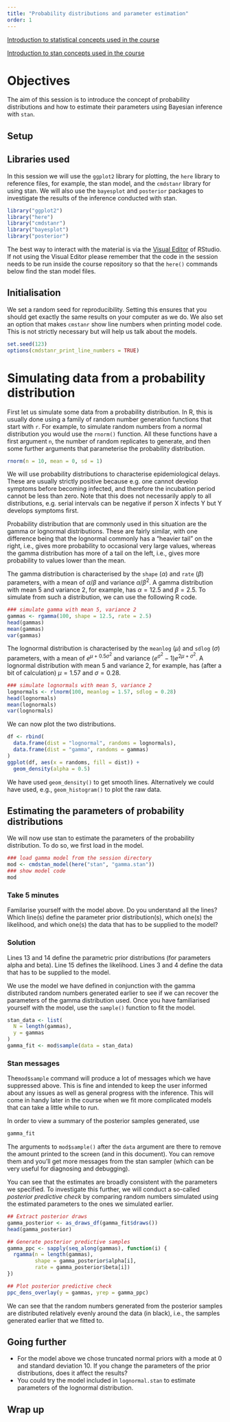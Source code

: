```yaml
---
title: "Probability distributions and parameter estimation"
order: 1
---
```


[Introduction to statistical concepts used in the course](slides/introduction-to-statistical-concepts)

[Introduction to stan concepts used in the course](slides/introduction-to-stan)

# Objectives

The aim of this session is to introduce the concept of probability distributions and how to estimate their parameters using Bayesian inference with `stan`.

::: {.callout-note collapse="true"}

# Setup

## Libraries used

In this session we will use the `ggplot2` library for plotting, the `here` library to reference files, for example, the stan model, and the `cmdstanr` library for using stan.
We will also use the `bayesplot` and `posterior` packages to investigate the results of the inference conducted with stan.

```r
library("ggplot2")
library("here")
library("cmdstanr")
library("bayesplot")
library("posterior")
```

::: {.callout-tip}
The best way to interact with the material is via the [Visual Editor](https://docs.posit.co/ide/user/ide/guide/documents/visual-editor.html) of RStudio.
If not using the Visual Editor please remember that the code in the session needs to be run inside the course repository so that the `here()` commands below find the stan model files.
:::

## Initialisation

We set a random seed for reproducibility.
Setting this ensures that you should get exactly the same results on your computer as we do.
We also set an option that makes `cmstanr` show line numbers when printing model code.
This is not strictly necessary but will help us talk about the models.

```r
set.seed(123)
options(cmdstanr_print_line_numbers = TRUE)
```

:::

# Simulating data from a probability distribution

First let us simulate some data from a probability distribution.
In R, this is usually done using a family of random number generation functions that start with `r`.
For example, to simulate random numbers from a normal distribution you would use the `rnorm()` function.
All these functions have a first argument `n`, the number of random replicates to generate, and then some further arguments that parameterise the probability distribution.

```r
rnorm(n = 10, mean = 0, sd = 1)
```

We will use probability distributions to characterise epidemiological delays.
These are usually strictly positive because e.g. one cannot develop symptoms before becoming infected, and therefore the incubation period cannot be less than zero.
Note that this does not necessarily apply to all distributions, e.g. serial intervals can be negative if person X infects Y but Y develops symptoms first.

Probability distribution that are commonly used in this situation are the gamma or lognormal distributions.
These are fairly similar, with one difference being that the lognormal commonly has a "heavier tail" on the right, i.e., gives more probability to occasional very large values, whereas the gamma distribution has more of a tail on the left, i.e., gives more probability to values lower than the mean.

The gamma distribution is characterised by the `shape` ($\alpha$) and `rate` ($\beta$) parameters, with a mean of $\alpha/\beta$ and variance $\alpha/\beta^2$.
A gamma distribution with mean 5 and variance 2, for example, has $\alpha = 12.5$ and $\beta = 2.5$.
To simulate from such a distribution, we can use the following R code.

```r
### simulate gamma with mean 5, variance 2
gammas <- rgamma(100, shape = 12.5, rate = 2.5)
head(gammas)
mean(gammas)
var(gammas)
```

The lognormal distribution is characterised by the `meanlog` ($\mu$) and `sdlog` ($\sigma$) parameters, with a mean of $e^{\mu + 0.5\sigma^2}$ and variance $(e^{\sigma^2} - 1) e^{2\mu + \sigma^2}$.
A lognormal distribution with mean 5 and variance 2, for example, has (after a bit of calculation) $\mu = 1.57$ and $\sigma = 0.28$.

```r
### simulate lognormals with mean 5, variance 2
lognormals <- rlnorm(100, meanlog = 1.57, sdlog = 0.28)
head(lognormals)
mean(lognormals)
var(lognormals)
```

We can now plot the two distributions.

```r
df <- rbind(
  data.frame(dist = "lognormal", randoms = lognormals),
  data.frame(dist = "gamma", randoms = gammas)
)
ggplot(df, aes(x = randoms, fill = dist)) +
  geom_density(alpha = 0.5)
```

We have used `geom_density()` to get smooth lines.
Alternatively we could have used, e.g., `geom_histogram()` to plot the raw data.

## Estimating the parameters of probability distributions

We will now use stan to estimate the parameters of the probability distribution.
To do so, we first load in the model.

```r
### load gamma model from the session directory
mod <- cmdstan_model(here("stan", "gamma.stan"))
### show model code
mod
```

::: {.callout-tip}
### Take 5 minutes
Familarise yourself with the model above.
Do you understand all the lines?
Which line(s) define the parameter prior distribution(s), which one(s) the likelihood, and which one(s) the data that has to be supplied to the model?
:::

::: {.callout-note collapse="true"}
### Solution
Lines 13 and 14 define the parametric prior distributions (for parameters alpha and beta).
Line 15 defines the likelihood.
Lines 3 and 4 define the data that has to be supplied to the model.
:::

We use the model we have defined in conjunction with the gamma distributed random numbers generated earlier to see if we can recover the parameters of the gamma distribution used.
Once you have familiarised yourself with the model, use the `sample()` function to fit the model.

```r
stan_data <- list(
  N = length(gammas),
  y = gammas
)
gamma_fit <- mod$sample(data = stan_data)
```

::: {.callout-note}
### Stan messages
The`mod$sample` command will produce a lot of messages which we have suppressed above.
This is fine and intended to keep the user informed about any issues as well as general progress with the inference.
This will come in handy later in the course when we fit more complicated models that can take a little while to run.
:::

In order to view a summary of the posterior samples generated, use

```r
gamma_fit
```

::: {.callout-caution}
The arguments to `mod$sample()` after the `data` argument are there to remove the amount printed to the screen (and in this document).
You can remove them and you'll get more messages from the stan sampler (which can be very useful for diagnosing and debugging).
:::

You can see that the estimates are broadly consistent with the parameters we specified.
To investigate this further, we will conduct a so-called *posterior predictive check* by comparing random numbers simulated using the estimated parameters to the ones we simulated earlier.

```r
## Extract posterior draws
gamma_posterior <- as_draws_df(gamma_fit$draws())
head(gamma_posterior)

## Generate posterior predictive samples
gamma_ppc <- sapply(seq_along(gammas), function(i) {
  rgamma(n = length(gammas),
         shape = gamma_posterior$alpha[i],
         rate = gamma_posterior$beta[i])
})

## Plot posterior predictive check
ppc_dens_overlay(y = gammas, yrep = gamma_ppc)
```

We can see that the random numbers generated from the posterior samples are distributed relatively evenly around the data (in black), i.e., the samples generated earlier that we fitted to.

## Going further

- For the model above we chose truncated normal priors with a mode at 0 and standard deviation 10. If you change the parameters of the prior distributions, does it affect the results?
- You could try the model included in `lognormal.stan` to estimate parameters of the lognormal distribution.

## Wrap up
